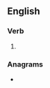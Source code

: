 ==English==

===Verb===
{{head|en|verb form}}

# {{en-past of|ballast}}

===Anagrams===
* {{anagrams|en|deballast}}